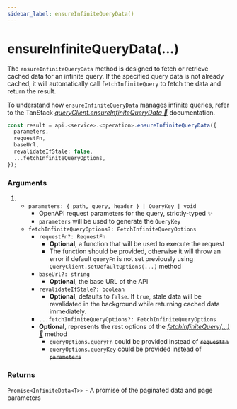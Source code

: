 ```yaml
---
sidebar_label: ensureInfiniteQueryData()
---
```


# ensureInfiniteQueryData(...)

The `ensureInfiniteQueryData` method is designed to fetch or retrieve cached data for an infinite query.
If the specified query data is not already cached, it will automatically call `fetchInfiniteQuery`
to fetch the data and return the result.

To understand how `ensureInfiniteQueryData` manages infinite queries, refer to the TanStack
[_queryClient.ensureInfiniteQueryData 🌴_](https://tanstack.com/query/latest/docs/reference/QueryClient/#queryclientensureinfinitequerydata) documentation.

```ts
const result = api.<service>.<operation>.ensureInfiniteQueryData({
  parameters,
  requestFn,
  baseUrl,
  revalidateIfStale: false,
  ...fetchInfiniteQueryOptions,
});
```

### Arguments
1.  - `parameters: { path, query, header } | QueryKey | void`
      - OpenAPI request parameters for the query, strictly-typed ✨
      - `parameters` will be used to generate the `QueryKey`
    - `fetchInfiniteQueryOptions?: FetchInfiniteQueryOptions`
      - `requestFn?: RequestFn`
        - **Optional**, a function that will be used to execute the request
        - The function should be provided, otherwise it will throw an error if default `queryFn` is not set previously using `QueryClient.setDefaultOptions(...)` method
      - `baseUrl?: string`
        - **Optional**, the base URL of the API
      - `revalidateIfStale?: boolean`
        - **Optional**, defaults to `false`. If `true`, stale data will be revalidated in the background while returning cached data immediately.
      - `...fetchInfiniteQueryOptions?: FetchInfiniteQueryOptions`
      - **Optional**, represents the rest options of the [_fetchInfiniteQuery(...) 🌴_](https://tanstack.com/query/latest/docs/reference/QueryClient#queryclientfetchinfinitequery) method
        - `queryOptions.queryFn` could be provided instead of ~~`requestFn`~~
        - `queryOptions.queryKey` could be provided instead of ~~`parameters`~~

### Returns

`Promise<InfiniteData<T>>` - A promise of the paginated data and page parameters
